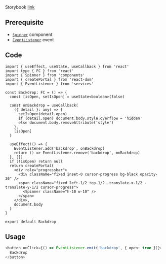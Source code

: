 
Storybook [link](https://components.kidow.me/?path=/story/feedback--backdrop)

## Prerequisite

- [`Spinner`](/docs/components/Spinner) component
- [`EventListener`](/docs/utils/EventListener) event

## Code

```tsx title="containers/Backdrop/index.tsx"
import { useEffect, useState, useCallback } from 'react'
import type { FC } from 'react'
import { Spinner } from 'components'
import { createPortal } from 'react-dom'
import { EventListener } from 'services'

const Backdrop: FC = () => {
  const [isOpen, setIsOpen] = useState<boolean>(false)

  const onBackdrop = useCallback(
    ({ detail }: any) => {
      setIsOpen(detail.open)
      if (detail.open) document.body.style.overflow = 'hidden'
      else document.body.removeAttribute('style')
    },
    [isOpen]
  )

  useEffect(() => {
    EventListener.add('backdrop', onBackdrop)
    return () => EventListener.remove('backdrop', onBackdrop)
  }, [])
  if (!isOpen) return null
  return createPortal(
    <div role="progressbar">
      <div className="fixed inset-0 cursor-progress bg-black opacity-30" />
      <span className="fixed left-1/2 top-1/2 -translate-x-1/2 -translate-y-1/2 cursor-progress">
        <Spinner className="h-10 w-10" />
      </span>
    </div>,
    document.body
  )
}

export default Backdrop
```

## Usage

```typescript
<button onClick={() => EventListener.emit('backdrop', { open: true })}>
  Backdrop
</button>
```
